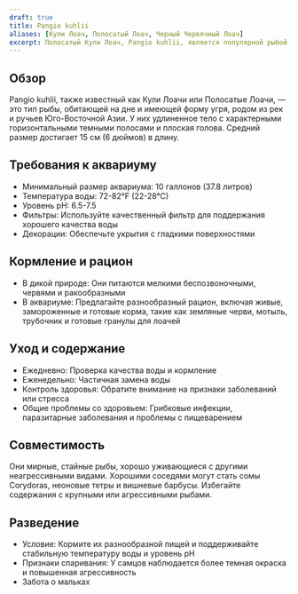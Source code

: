 ```yaml
---
draft: true
title: Pangio kuhlii
aliases: [Кули Лоач, Полосатый Лоач, Черный Червячный Лоач]
excerpt: Полосатый Кули Лоач, Pangio kuhlii, является популярной рыбой, обитающей на дне и имеющей форму угря.
---
```


## Обзор

Pangio kuhlii, также известный как Кули Лоачи или Полосатые Лоачи, — это тип рыбы, обитающей на дне и имеющей форму
угря, родом из рек и ручьев Юго-Восточной Азии. У них удлиненное тело с характерными горизонтальными темными полосами и
плоская голова. Средний размер достигает 15 см (6 дюймов) в длину.

## Требования к аквариуму

- Минимальный размер аквариума: 10 галлонов (37.8 литров)
- Температура воды: 72-82°F (22-28°C)
- Уровень pH: 6.5-7.5
- Фильтры: Используйте качественный фильтр для поддержания хорошего качества воды
- Декорации: Обеспечьте укрытия с гладкими поверхностями

## Кормление и рацион

- В дикой природе: Они питаются мелкими беспозвоночными, червями и ракообразными
- В аквариуме: Предлагайте разнообразный рацион, включая живые, замороженные и готовые корма, такие как земляные черви,
  мотыль, трубочник и готовые гранулы для лоачей

## Уход и содержание

- Ежедневно: Проверка качества воды и кормление
- Еженедельно: Частичная замена воды
- Контроль здоровья: Обратите внимание на признаки заболеваний или стресса
- Общие проблемы со здоровьем: Грибковые инфекции, паразитарные заболевания и проблемы с пищеварением

## Совместимость

Они мирные, стайные рыбы, хорошо уживающиеся с другими неагрессивными видами. Хорошими соседями могут стать сомы
Corydoras, неоновые тетры и вишневые барбусы. Избегайте содержания с крупными или агрессивными рыбами.

## Разведение

- Условие: Кормите их разнообразной пищей и поддерживайте стабильную температуру воды и уровень pH
- Признаки спаривания: У самцов наблюдается более темная окраска и повышенная агрессивность
- Забота о мальках
